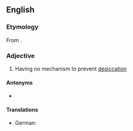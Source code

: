 ==English==

===Etymology===
From {{confix|en|poikilo|hydric}}.

===Adjective===
{{en-adj}}

# {{lb|en|biology|of a plant}} Having no mechanism to prevent [[desiccation]]

====Antonyms====
* {{l|en|homoiohydric}}

====Translations====
{{trans-top|ecology: plants that cannot prevent desiccation}}
* German: {{t+|de|poikilohydrisch}}
{{trans-mid}}
{{trans-bottom}}